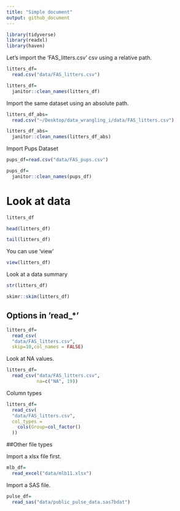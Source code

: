 ```yaml
---
title: "Simple document"
output: github_document
---
```


```r
library(tidyverse)
library(readxl)
library(haven)
```


Let's import the 'FAS_litters.csv' csv using a relative path.

```r
litters_df=
  read.csv("data/FAS_litters.csv")

litters_df=
  janitor::clean_names(litters_df)
```

Import the same dataset using an absolute path.

```r
litters_df_abs=
  read.csv("~/Desktop/data_wrangling_i/data/FAS_litters.csv")

litters_df_abs=
  janitor::clean_names(litters_df_abs)
```

Import Pups Dataset

```r
pups_df=read.csv("data/FAS_pups.csv")

pups_df= 
  janitor::clean_names(pups_df)

```


# Look at data

```r
litters_df

head(litters_df)

tail(litters_df)
```

You can use 'view'

```r
view(litters_df)
```

Look at a data summary

```r
str(litters_df)

skimr::skim(litters_df)
```



## Options in 'read_*'

```r
litters_df=
  read_csv(
  "data/FAS_litters.csv",
  skip=10,col_names = FALSE)
```

Look at NA values.

```r
litters_df=
  read_csv("data/FAS_litters.csv",
           na=c("NA", 19))
```



Column types


```r
litters_df=
  read_csv(
  "data/FAS_litters.csv",
  col_types = 
    cols(Group=col_factor()
  ))
```


##Other file types

Import a xlsx file first.

```r
mlb_df=
  read_excel("data/mlb11.xlsx")

```


Import a SAS file.

```r
pulse_df=
  read_sas("data/public_pulse_data.sas7bdat")
```

